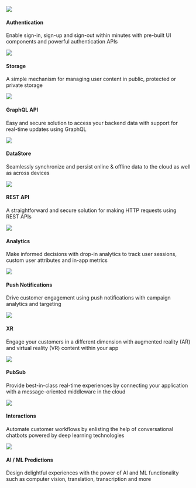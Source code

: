 <Grid grid-gap="2" columns="3" class="margin-top-lg">
  <Card url="~/lib/auth/getting-started.md" class="border-radius">
    <img slot="graphic" src="~/assets/features/auth.svg" />
    <h4 slot="heading">Authentication</h4>
    <p slot="description">Enable sign-in, sign-up and sign-out within minutes with pre-built UI components and powerful authentication APIs</p>
  </Card>
  <Card url="~/lib/storage/getting-started.md" class="border-radius">
    <img slot="graphic" src="~/assets/features/storage.svg" />
    <h4 slot="heading">Storage</h4>
    <p slot="description">A simple mechanism for managing user content in public, protected or private storage</p>
  </Card>
  <Card url="~/lib/graphqlapi/getting-started.md" class="border-radius">
    <img slot="graphic" src="~/assets/features/api.svg" />
    <h4 slot="heading">GraphQL API</h4>
    <p slot="description"> Easy and secure solution to access your backend data with support for real-time updates using GraphQL </p>
  </Card>
  <Card url="~/lib/datastore/getting-started.md" class="border-radius">
    <img slot="graphic" src="~/assets/features/datastore.svg" />
    <h4 slot="heading">DataStore</h4>
    <p slot="description">
      Seamlessly synchronize and persist online & offline data to the cloud as well as across devices
    </p>
  </Card>
  <Card url="~/lib/restapi/getting-started.md" class="border-radius">
    <img slot="graphic" src="~/assets/features/api.svg" />
    <h4 slot="heading">REST API</h4>
    <p slot="description">
      A straightforward and secure solution for making HTTP requests using REST APIs
    </p>
  </Card>
  <Card url="~/lib/analytics/getting-started.md" class="border-radius">
    <img slot="graphic" src="~/assets/features/analytics.svg" />
    <h4 slot="heading">Analytics</h4>
    <p slot="description">Make informed decisions with drop-in analytics to track user sessions, custom user attributes and in-app metrics</p>
  </Card>
  <Card url="~/lib/push-notifications/getting-started.md" class="border-radius">
    <img
      slot="graphic"
      src="~/assets/features/push-notifications.svg"
    />
    <h4 slot="heading">Push Notifications</h4>
    <p slot="description">Drive customer engagement using push notifications with campaign analytics and targeting</p>
  </Card>
  <Card url="~/lib/xr/getting-started.md" class="border-radius">
    <img slot="graphic" src="~/assets/features/xr.svg" />
    <h4 slot="heading">XR</h4>
    <p slot="description">
      Engage your customers in a different dimension with augmented reality (AR) and virtual reality (VR) content within your app
    </p>
  </Card>
  <Card url="~/lib/pubsub/getting-started.md" class="border-radius">
    <img slot="graphic" src="~/assets/features/pubsub.svg" />
    <h4 slot="heading">PubSub</h4>
    <p slot="description">
      Provide best-in-class real-time experiences by connecting your application with a message-oriented middleware in the cloud
    </p>
  </Card>
  <Card url="~/lib/interactions/getting-started.md" class="border-radius">
    <img slot="graphic" src="~/assets/features/interactions.svg" />
    <h4 slot="heading">Interactions</h4>
    <p slot="description">Automate customer workflows by enlisting the help of conversational chatbots powered by deep learning technologies</p>
  </Card>
  <Card url="~/lib/predictions/getting-started.md" class="border-radius">
    <img slot="graphic" src="~/assets/features/predictions.svg" />
    <h4 slot="heading">AI / ML Predictions</h4>
    <p slot="description">
      Design delightful experiences with the power of AI and ML functionality such as computer vision, translation, transcription and more
    </p>
  </Card>
</Grid>
